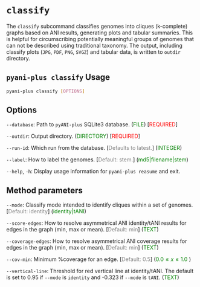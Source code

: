 # `classify` {#classify-subcommand .unnambered}

The `classify` subcommand classifies genomes into cliques (k-complete) graphs based on ANI results, generating plots and tabular summaries. This is helpful for circumscribing potentially meaningful groups of genomes that can not be described using traditional taxonomy. The output, including classify plots (`JPG`, `PDF`, `PNG`, `SVGZ`) and tabular data, is written to `outdir` directory.


::: { .callout-tip}
## `pyani-plus classify` Usage

```bash
pyani-plus classify [OPTIONS]
```
:::

## Options

`--database`: Path to `pyANI-plus` SQLite3 database. (<span style="color:green;">FILE</span>) [<span style="color:red;">REQUIRED</span>]

`--outdir`:  Output directory. (<span style="color:green;">DIRECTORY</span>)  [<span style="color:red;">REQUIRED</span>]

`--run-id`: Which run from the database. [<span style="color:grey;">Defaults to latest.</span>] (<span style="color:green;">INTEGER</span>) 

`--label`: How to label the genomes. [<span style="color:grey;">Default: stem.</span>] (<span style="color:green;">md5|filename|stem</span>)

`--help`, `-h`: Display usage information for `pyani-plus reasume` and exit.

## Method parameters
`--mode`:  Classify mode intended to identify cliques within a set of genomes. [<span style="color:grey;">Default: identity</span>] (<span style="color:green;">identity|tANI</span>)

`--score-edges`: How to resolve asymmetrical ANI identity/tANI results for edges in the graph (min, max or mean). [<span style="color:grey;">Default: min</span>] (<span style="color:green;">TEXT</span>)

`--coverage-edges`: How to resolve asymmetrical ANI coverage results for edges in the graph (min, max or mean). [<span style="color:grey;">Default: min</span>] (<span style="color:green;">TEXT</span>)

`--cov-min`: Minimum %coverage for an edge. [<span style="color:grey;">Default: 0.5</span>] (<span style="color:green;">$0.0 \leq x \leq 1.0$
</span>)

`--vertical-line`: Threshold for red vertical line at identity/tANI. The default is set to 0.95 if `--mode` is `identity` and -0.323 if `--mode` is `tANI`. (<span style="color:green;">TEXT</span>)

